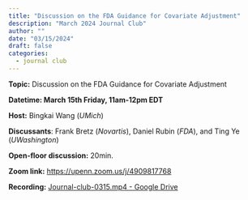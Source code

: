 ```yaml
---
title: "Discussion on the FDA Guidance for Covariate Adjustment"
description: "March 2024 Journal Club"
author: ""
date: "03/15/2024"
draft: false
categories:
  - journal club
---
```


**Topic:** Discussion on the FDA Guidance for Covariate Adjustment

**Datetime: March 15th Friday, 11am-12pm EDT**

**Host:** Bingkai Wang (*UMich*)

**Discussants**: Frank Bretz (*Novartis*), Daniel Rubin (*FDA*), and Ting Ye (*UWashington*)

**Open-floor discussion:** 20min.

**Zoom link:** <https://upenn.zoom.us/j/4909817768>

**Recording:** [Journal-club-0315.mp4 - Google Drive](https://drive.google.com/file/d/1VSWw40RTpN2RLctit1gqs3Ld7o1FetEz/view?ts=65f481c3)

```{=html}
<script src="https://giscus.app/client.js"
        data-repo="carswg/carswg.github.io"
        data-repo-id="R_kgDOLX8xOg"
        data-category="general"
        data-category-id="DIC_kwDOLX8xOs4CeZQD"
        data-mapping="title"
        data-strict="1"
        data-reactions-enabled="1"
        data-emit-metadata="0"
        data-input-position="bottom"
        data-theme="light_high_contrast"
        data-lang="en"
        crossorigin="anonymous"
        async>
</script>
```
